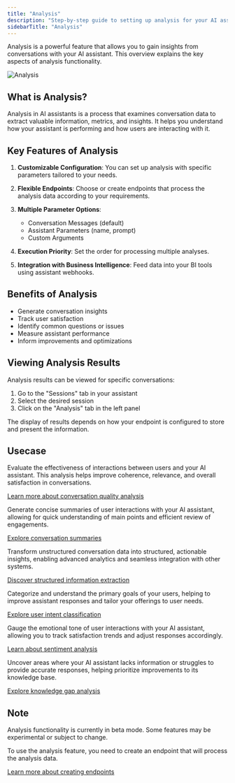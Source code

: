 ```yaml
---
title: "Analysis"
description: "Step-by-step guide to setting up analysis for your AI assistant"
sidebarTitle: "Analysis"
---
```


Analysis is a powerful feature that allows you to gain insights from conversations with your AI assistant. This overview explains the key aspects of analysis functionality.

![Analysis](/images/assistant/analysis.png)

## What is Analysis?

Analysis in AI assistants is a process that examines conversation data to extract valuable information, metrics, and insights. It helps you understand how your assistant is performing and how users are interacting with it.

## Key Features of Analysis

1. **Customizable Configuration**: You can set up analysis with specific parameters tailored to your needs.

2. **Flexible Endpoints**: Choose or create endpoints that process the analysis data according to your requirements.

3. **Multiple Parameter Options**:

   - Conversation Messages (default)
   - Assistant Parameters (name, prompt)
   - Custom Arguments

4. **Execution Priority**: Set the order for processing multiple analyses.

5. **Integration with Business Intelligence**: Feed data into your BI tools using assistant webhooks.

## Benefits of Analysis

- Generate conversation insights
- Track user satisfaction
- Identify common questions or issues
- Measure assistant performance
- Inform improvements and optimizations

## Viewing Analysis Results

Analysis results can be viewed for specific conversations:

1. Go to the "Sessions" tab in your assistant
2. Select the desired session
3. Click on the "Analysis" tab in the left panel

The display of results depends on how your endpoint is configured to store and present the information.

## Usecase

<CardGroup>

<Card title="Conversation Quality Analysis" icon="message-square-quote">
  Evaluate the effectiveness of interactions between users and your AI assistant. This analysis helps improve coherence, relevance, and overall satisfaction in conversations.

[Learn more about conversation quality analysis](/assistants/analysis/conversation-quality)

</Card>

<Card title="Conversation Summaries" icon="file-text">
  Generate concise summaries of user interactions with your AI assistant, allowing for quick understanding of main points and efficient review of engagements.

[Explore conversation summaries](/assistants/analysis/summaries)

</Card>

<Card title="Extracting Structured Information" icon="database">
  Transform unstructured conversation data into structured, actionable insights, enabling advanced analytics and seamless integration with other systems.

[Discover structured information extraction](/assistants/analysis/structured-info)

</Card>

<Card title="User Intent Classification" icon="target">
  Categorize and understand the primary goals of your users, helping to improve assistant responses and tailor your offerings to user needs.

[Explore user intent classification](/assistants/analysis/intent-classification)

</Card>

<Card title="Sentiment Analysis" icon="smile">
  Gauge the emotional tone of user interactions with your AI assistant, allowing you to track satisfaction trends and adjust responses accordingly.

[Learn about sentiment analysis](/assistants/analysis/sentiment-analysis)

</Card>

<Card title="Knowledge Gap Identification" icon="search">
  Uncover areas where your AI assistant lacks information or struggles to provide accurate responses, helping prioritize improvements to its knowledge base.

[Explore knowledge gap analysis](/assistants/analysis/knowledge-gaps)

</Card>

</CardGroup>

## Note

Analysis functionality is currently in beta mode. Some features may be experimental or subject to change.

<Card title="Creating an Endpoint for Analysis">
  To use the analysis feature, you need to create an endpoint that will process the analysis data.

[Learn more about creating endpoints](/endpoint/overview)

</Card>
